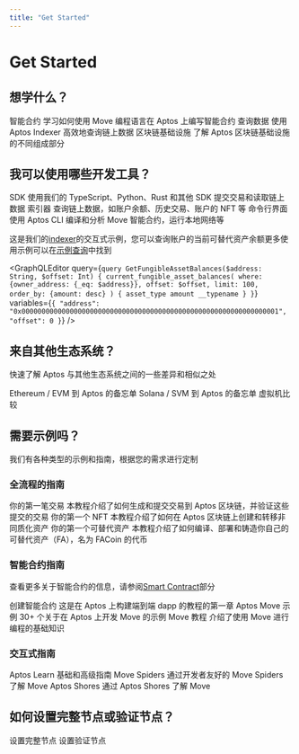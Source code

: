 ```yaml
---
title: "Get Started"
---
```



# Get Started

## 想学什么？

<Cards>
  <Card href="./smart-contracts">
    <Card.Title>智能合约</Card.Title>
    <Card.Description>学习如何使用 Move 编程语言在 Aptos 上编写智能合约</Card.Description>
  </Card>
  <Card href="./indexer">
    <Card.Title>查询数据</Card.Title>
    <Card.Description>使用 Aptos Indexer 高效地查询链上数据</Card.Description>
  </Card>
  <Card href="../network/blockchain/blockchain-deep-dive">
    <Card.Title>区块链基础设施</Card.Title>
    <Card.Description>了解 Aptos 区块链基础设施的不同组成部分</Card.Description>
  </Card>
</Cards>

## 我可以使用哪些开发工具？

<Cards>
  <Card href="./sdks">
    <Card.Title>SDK</Card.Title>
    <Card.Description>使用我们的 TypeScript、Python、Rust 和其他 SDK 提交交易和读取链上数据</Card.Description>
  </Card>
  <Card href="./indexer">
    <Card.Title>索引器</Card.Title>
    <Card.Description>查询链上数据，如账户余额、历史交易、账户的 NFT 等</Card.Description>
  </Card>
  <Card href="./cli">
    <Card.Title>命令行界面</Card.Title>
    <Card.Description>使用 Aptos CLI 编译和分析 Move 智能合约，运行本地网络等</Card.Description>
  </Card>
</Cards>

这是我们的[indexer](indexer.mdx)的交互式示例，您可以查询账户的当前可替代资产余额更多使用示例可以在[示例查询](indexer/fungible-asset-balances.mdx)中找到

<GraphQLEditor
  query={`query GetFungibleAssetBalances($address: String, $offset: Int) {
  current_fungible_asset_balances(
    where: {owner_address: {_eq: $address}},
    offset: $offset,
    limit: 100,
    order_by: {amount: desc}
  ) {
    asset_type
    amount
    __typename
  }
}`}
  variables={`{
  "address": "0x0000000000000000000000000000000000000000000000000000000000000001",
  "offset": 0
}`}
/>

## 来自其他生态系统？

快速了解 Aptos 与其他生态系统之间的一些差异和相似之处

<Cards>
  <Card href="./get-started/ethereum-cheatsheet">
    <Card.Title>Ethereum / EVM 到 Aptos 的备忘单</Card.Title>
    <Card.Description />
  </Card>
  <Card href="./get-started/solana-cheatsheet">
    <Card.Title>Solana / SVM 到 Aptos 的备忘单</Card.Title>
    <Card.Description />
  </Card>
  <Card href="../network/blockchain/move#comparison-to-other-vms">
    <Card.Title>虚拟机比较</Card.Title>
    <Card.Description />
  </Card>
</Cards>

## 需要示例吗？

我们有各种类型的示例和指南，根据您的需求进行定制

### 全流程的指南

<Cards>
  <Card href="./guides/first-transaction">
    <Card.Title>你的第一笔交易</Card.Title>
    <Card.Description>本教程介绍了如何生成和提交交易到 Aptos 区块链，并验证这些提交的交易</Card.Description>
  </Card>
  <Card href="./guides/your-first-nft">
    <Card.Title>你的第一个 NFT</Card.Title>
    <Card.Description>本教程介绍了如何在 Aptos 区块链上创建和转移非同质化资产</Card.Description>
  </Card>
    <Card href="./guides/first-fungible-asset">
    <Card.Title>你的第一个可替代资产</Card.Title>
    <Card.Description>本教程介绍了如何编译、部署和铸造你自己的可替代资产（FA），名为 FACoin 的代币</Card.Description>
  </Card>
</Cards>

### 智能合约指南

查看更多关于智能合约的信息，请参阅[Smart Contract](smart-contracts.mdx)部分

<Cards>
  <Card href="./guides/build-e2e-dapp/1-create-smart-contract">
    <Card.Title>创建智能合约</Card.Title>
    <Card.Description>这是在 Aptos 上构建端到端 dapp 的教程的第一章</Card.Description>
  </Card>
  <Card href="https://github.com/aptos-labs/aptos-core/tree/main/aptos-move/move-examples">
    <Card.Title linkType="external">Aptos Move 示例</Card.Title>
    <Card.Description>30+ 个关于在 Aptos 上开发 Move 的示例</Card.Description>
  </Card>
  <Card href="https://github.com/aptos-labs/aptos-core/tree/main/aptos-move/move-examples/move-tutorial">
    <Card.Title linkType="external">Move 教程</Card.Title>
    <Card.Description>介绍了使用 Move 进行编程的基础知识</Card.Description>
  </Card>
</Cards>

### 交互式指南

<Cards>
  <Card href="https://learn.aptoslabs.com/en/workshops">
    <Card.Title linkType="external">Aptos Learn</Card.Title>
    <Card.Description>基础和高级指南</Card.Description>
  </Card>
  <Card href="https://movespiders.com">
    <Card.Title linkType="external">Move Spiders</Card.Title>
    <Card.Description>通过开发者友好的 Move Spiders 了解 Move</Card.Description>
  </Card>
  <Card href="https://www.aptosshores.com">
    <Card.Title linkType="external">Aptos Shores</Card.Title>
    <Card.Description>通过 Aptos Shores 了解 Move</Card.Description>
  </Card>
</Cards>

## 如何设置完整节点或验证节点？

<Cards>
  <Card href="../network/nodes/full-node">
    <Card.Title>设置完整节点</Card.Title>
  </Card>
  <Card href="../network/nodes/validator-node">
    <Card.Title>设置验证节点</Card.Title>
  </Card>
</Cards>
